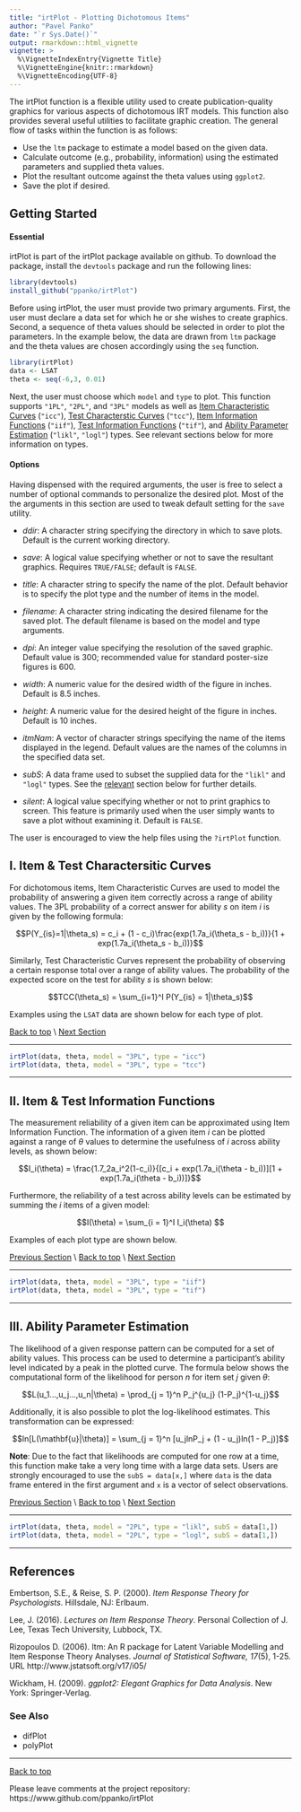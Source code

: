 ```yaml
---
title: "irtPlot - Plotting Dichotomous Items"
author: "Pavel Panko"
date: "`r Sys.Date()`"
output: rmarkdown::html_vignette
vignette: >
  %\VignetteIndexEntry{Vignette Title}
  %\VignetteEngine{knitr::rmarkdown}
  %\VignetteEncoding{UTF-8}
---
```


The irtPlot function is a flexible utility used to create publication-quality graphics for various aspects of dichotomous IRT models. This function also provides several useful utilities to facilitate graphic creation. The general flow of tasks within the function is as follows: 

- Use the `ltm` package to estimate a model based on the given data.  
- Calculate outcome (e.g., probability, information) using the estimated parameters and supplied theta values. 
- Plot the resultant outcome against the theta values using `ggplot2`. 
- Save the plot if desired. 

<a name = "top"/>

## Getting Started

#### Essential
irtPlot is part of the irtPlot package available on github. To download the package, install the `devtools` package and run the following lines:

```r
library(devtools)
install_github("ppanko/irtPlot")
```
Before using irtPlot, the user must provide two primary arguments. First, the user must declare a data set for which he or she wishes to create graphics. Second, a sequence of theta values should be selected in order to plot the parameters. In the example below, the data are drawn from `ltm` package and the theta values are chosen accordingly using the `seq` function. 
```r
library(irtPlot)
data <- LSAT
theta <- seq(-6,3, 0.01)
```
Next, the user must choose which `model` and `type` to plot. This function supports `"1PL"`, `"2PL"`, and `"3PL"` models as well as [Item Characteristic Curves](#icc) (`"icc"`), [Test Characterstic Curves](#icc) (`"tcc"`), [Item Information Functions](#iif) (`"iif"`), [Test Information Functions](#iif) (`"tif"`), and [Ability Parameter Estimation](#lik) (`"likl"`, `"logl"`) types. See relevant sections below for more information on types. 


#### Options

Having dispensed with the required arguments, the user is free to select a number of optional commands to personalize the desired plot. Most of the the arguments in this section are used to tweak default setting for the `save` utility. 

- *ddir*: A character string specifying the directory in which to save plots. Default is the current working directory. 

- *save*: A logical value specifying whether or not to save the resultant graphics. Requires `TRUE/FALSE`; default is `FALSE`. 

- *title*: A character string to specify the name of the plot. Default behavior is to specify the plot type and the number of items in the model. 

- *filename*: A character string indicating the desired filename for the saved plot. The default filename is based on the model and type arguments. 

- *dpi*: An integer value specifying the resolution of the saved graphic. Default value is 300; recommended value for standard poster-size figures is 600. 

- *width*: A numeric value for the desired width of the figure in inches. Default is 8.5 inches.

- *height*: A numeric value for the desired height of the figure in inches. Default is 10 inches. 

- *itmNam*: A vector of character strings specifying the name of the items displayed in the legend. Default values are the names of the columns in the specified data set. 

- *subS*: A data frame used to subset the supplied data for the `"likl"` and `"logl"` types. See the [relevant](#lik) section below for further details. 

- *silent*: A logical value specifying whether or not to print graphics to screen. This feature is primarily used when the user simply wants to save a plot without examining it. Default is `FALSE`. 

The user is encouraged to view the help files using the `?irtPlot` function. 

<a name = "icc"/>

## I. Item & Test Charactersitic Curves 


For dichotomous items, Item Characteristic Curves are used to model the probability of answering a given item correctly across a range of ability values. The 3PL probability of a correct answer for ability *s* on item *i* is given by the following formula: 

$$P(Y_{is}=1|\theta_s) = c_i + (1 - c_i)\frac{exp(1.7a_i(\theta_s - b_i))}{1 + exp(1.7a_i(\theta_s - b_i))}$$

Similarly, Test Characteristic Curves represent the probability of observing a certain response total over a range of ability values. The probability of the expected score on the test for ability *s* is shown below: 

$$TCC(\theta_s) = \sum_{i=1}^I P(Y_{is} = 1|\theta_s)$$

Examples using the `LSAT` data are shown below for each type of plot. 

[Back to top](#top) \\
[Next Section](#iif)

***

```r
irtPlot(data, theta, model = "3PL", type = "icc")
irtPlot(data, theta, model = "3PL", type = "tcc")
```

***

<a name = "iif"/>

## II. Item & Test Information Functions 

The measurement reliability of a given item can be approximated using Item Information Function. The information of a given item *i* can be plotted against a range of $\theta$ values to determine the usefulness of *i* across ability levels, as shown below: 

$$I_i(\theta) = \frac{1.7_2a_i^2(1-c_i)}{[c_i + exp(1.7a_i(\theta - b_i))][1 + exp(1.7a_i(\theta - b_i))]}$$

Furthermore, the reliability of a test across ability levels can be estimated by summing the *i* items of a given model:  

$$I(\theta) = \sum_{i = 1}^I I_i(\theta) $$

Examples of each plot type are shown below.  

[Previous Section](#icc) \\
[Back to top](#top) \\
[Next Section](#lik)


***

```r
irtPlot(data, theta, model = "3PL", type = "iif")
irtPlot(data, theta, model = "3PL", type = "tif")
```

***

<a name = "lik"/>

## III. Ability Parameter Estimation 

The likelihood of a given response pattern can be computed for a set of ability values. This process can be used to determine a participant's ability level indicated by a peak in the plotted curve. The formula below shows the computational form of the likelihood for person *n* for item set *j* given $\theta$: 

$$L(u_1...,u_j...,u_n|\theta) = \prod_{j = 1}^n P_j^{u_j} (1-P_j)^{1-u_j}$$

Additionally, it is also possible to plot the log-likelihood estimates. This transformation can be expressed:

$$ln[L(\mathbf{u}|\theta)] = \sum_{j = 1}^n [u_jlnP_j + (1 - u_j)ln(1 - P_j)]$$

**Note**: Due to the fact that likelihoods are computed for one row at a time, this function make take a very long time with a large data sets. Users are strongly encouraged to use the `subS = data[x,]` where `data` is the data frame entered in the first argument and `x` is a vector of select observations.  

[Previous Section](#iif) \\
[Back to top](#top) \\
[Next Section](#ref)

***

```r
irtPlot(data, theta, model = "2PL", type = "likl", subS = data[1,])
irtPlot(data, theta, model = "2PL", type = "logl", subS = data[1,])
```

***

<a name = "ref"/>

## References 
Embertson, S.E., & Reise, S. P. (2000). *Item Response Theory for Psychologists*. Hillsdale, NJ: Erlbaum.

Lee, J. (2016). *Lectures on Item Response Theory*. Personal Collection of J. Lee, Texas Tech University, 
  Lubbock, TX.

Rizopoulos D. (2006). ltm: An R package for Latent Variable Modelling and Item Response Theory Analyses. 
  *Journal of Statistical Software, 17*(5), 1-25. URL http://www.jstatsoft.org/v17/i05/

Wickham, H. (2009). *ggplot2: Elegant Graphics for Data Analysis*. New York: Springer-Verlag.

### See Also
- difPlot
- polyPlot

***
[Back to top](#top)

Please leave comments at the project repository: https://www.github.com/ppanko/irtPlot 

